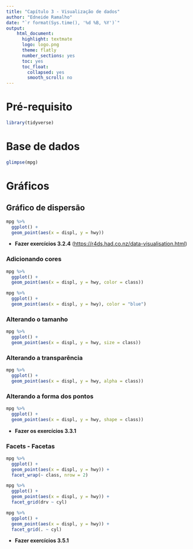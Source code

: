 ```yaml
---
title: "Capítulo 3 - Visualização de dados"
author: "Edneide Ramalho"
date: "`r format(Sys.time(), '%d %B, %Y')`"
output: 
    html_document:
      highlight: textmate
      logo: logo.png
      theme: flatly
      number_sections: yes
      toc: yes
      toc_float:
        collapsed: yes
        smooth_scroll: no
---
```


# Pré-requisito

```r
library(tidyverse)
```

# Base de dados

```r
glimpse(mpg)
```

# Gráficos

## Gráfico de dispersão

```r
mpg %>% 
  ggplot() +
  geom_point(aes(x = displ, y = hwy))
```

-   **Fazer exercícios 3.2.4** (<https://r4ds.had.co.nz/data-visualisation.html>)

### Adicionando cores

```r
mpg %>% 
  ggplot() +
  geom_point(aes(x = displ, y = hwy, color = class))
```

```r
mpg %>% 
  ggplot() +
  geom_point(aes(x = displ, y = hwy), color = "blue")
```

### Alterando o tamanho

```r
mpg %>% 
  ggplot() + 
  geom_point(aes(x = displ, y = hwy, size = class))
```

### Alterando a transparência

```r
mpg %>% 
  ggplot() +
  geom_point(aes(x = displ, y = hwy, alpha = class))
```

### Alterando a forma dos pontos

```r
mpg %>% 
  ggplot() +
  geom_point(aes(x = displ, y = hwy, shape = class))
```

-   **Fazer os exercícios 3.3.1**

### Facets - Facetas

```r
mpg %>% 
  ggplot() +
  geom_point(aes(x = displ, y = hwy)) +
  facet_wrap(~ class, nrow = 2)
```

```r
mpg %>% 
  ggplot() +
  geom_point(aes(x = displ, y = hwy)) +
  facet_grid(drv ~ cyl)
```

```r
mpg %>% 
  ggplot() +
  geom_point(aes(x = displ, y = hwy)) +
  facet_grid(. ~ cyl)
```

-   **Fazer exercícios 3.5.1**
